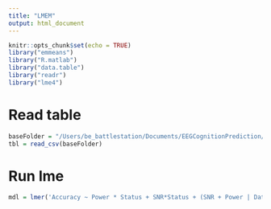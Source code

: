 ```yaml
---
title: "LMEM"
output: html_document
---
```


```r
knitr::opts_chunk$set(echo = TRUE)
library("emmeans")
library("R.matlab")
library("data.table")
library("readr")
library("lme4")
```

# Read table
```r
baseFolder = "/Users/be_battlestation/Documents/EEGCognitionPrediction/StatisticsDrivers/tbl.csv"
tbl = read_csv(baseFolder)
```

# Run lme

```r
mdl = lmer('Accuracy ~ Power * Status + SNR*Status + (SNR + Power | Dataset) + (SNR + Power| Dataset : Subject)', tbl)
```

